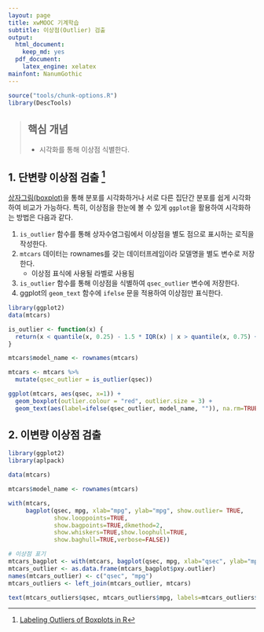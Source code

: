 ```yaml
---
layout: page
title: xwMOOC 기계학습
subtitle: 이상점(Outlier) 검출
output:
  html_document: 
    keep_md: yes
  pdf_document:
    latex_engine: xelatex
mainfont: NanumGothic
---
```


``` r
source("tools/chunk-options.R")
library(DescTools)
```
 
> ## 핵심 개념 {.objectives}
>
> * 시각화를 통해 이상점 식별한다.

## 1. 단변량 이상점 검출 [^boxplot-outlier-labeling]

[^boxplot-outlier-labeling]: [Labeling Outliers of Boxplots in R](http://stackoverflow.com/questions/33524669/labeling-outliers-of-boxplots-in-r)

[상자그림(boxplot)](https://ko.wikipedia.org/wiki/상자_수염_그림)을 통해 분포를 시각화하거나 서로 다른 집단간 분포를 쉽게 시각화하여 비교가 가능하다.
특히, 이상점을 한눈에 볼 수 있게 `ggplot`을 활용하여 시각화하는 방법은 다음과 같다.

1. `is_outlier` 함수를 통해 상자수염그림에서 이상점을 별도 점으로 표시하는 로직을 작성한다.
1. `mtcars` 데이터는 rownames를 갖는 데이터프레임이라 모델명을 별도 변수로 저장한다.
    - 이상점 표식에 사용될 라벨로 사용됨
1. `is_outlier` 함수를 통해 이상점을 식별하여 `qsec_outlier` 변수에 저장한다.
1. ggplot의 `geom_text` 함수에 `ifelse` 문을 적용하여 이상점만 표식한다.


``` r
library(ggplot2)
data(mtcars)

is_outlier <- function(x) {
  return(x < quantile(x, 0.25) - 1.5 * IQR(x) | x > quantile(x, 0.75) + 1.5 * IQR(x))
}

mtcars$model_name <- rownames(mtcars)

mtcars <- mtcars %>% 
  mutate(qsec_outlier = is_outlier(qsec))

ggplot(mtcars, aes(qsec, x=1)) +
  geom_boxplot(outlier.colour = "red", outlier.size = 3) +
  geom_text(aes(label=ifelse(qsec_outlier, model_name, "")), na.rm=TRUE, hjust=-0.3)
```


## 2. 이변량 이상점 검출

``` r
library(ggplot2)
library(aplpack)

data(mtcars)

mtcars$model_name <- rownames(mtcars)

with(mtcars,
     bagplot(qsec, mpg, xlab="mpg", ylab="mpg", show.outlier= TRUE,
             show.looppoints=TRUE,
             show.bagpoints=TRUE,dkmethod=2,
             show.whiskers=TRUE,show.loophull=TRUE,
             show.baghull=TRUE,verbose=FALSE))

# 이상점 표기
mtcars_bagplot <- with(mtcars, bagplot(qsec, mpg, xlab="qsec", ylab="mpg"))
mtcars_outlier <- as.data.frame(mtcars_bagplot$pxy.outlier)
names(mtcars_outlier) <- c("qsec", "mpg")
mtcars_outliers <- left_join(mtcars_outlier, mtcars)

text(mtcars_outliers$qsec, mtcars_outliers$mpg, labels=mtcars_outliers$model_name, pos=1)
```

